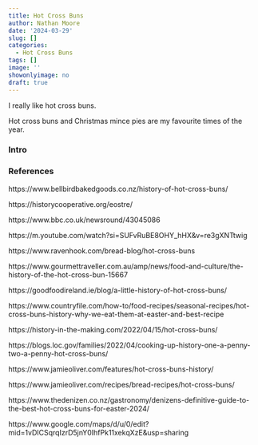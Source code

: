 ```yaml
---
title: Hot Cross Buns
author: Nathan Moore
date: '2024-03-29'
slug: []
categories:
  - Hot Cross Buns
tags: []
image: ''
showonlyimage: no
draft: true
---
```


I really like hot cross buns.

<!--more-->

Hot cross buns and Christmas mince pies are my favourite times of the year.

### Intro

### References

https://www.bellbirdbakedgoods.co.nz/history-of-hot-cross-buns/

https://historycooperative.org/eostre/

https://www.bbc.co.uk/newsround/43045086

https://m.youtube.com/watch?si=SUFvRuBE8OHY_hHX&v=re3gXNTtwig

https://www.ravenhook.com/bread-blog/hot-cross-buns

https://www.gourmettraveller.com.au/amp/news/food-and-culture/the-history-of-the-hot-cross-bun-15667

https://goodfoodireland.ie/blog/a-little-history-of-hot-cross-buns/

https://www.countryfile.com/how-to/food-recipes/seasonal-recipes/hot-cross-buns-history-why-we-eat-them-at-easter-and-best-recipe

https://history-in-the-making.com/2022/04/15/hot-cross-buns/

https://blogs.loc.gov/families/2022/04/cooking-up-history-one-a-penny-two-a-penny-hot-cross-buns/

https://www.jamieoliver.com/features/hot-cross-buns-history/

https://www.jamieoliver.com/recipes/bread-recipes/hot-cross-buns/

https://www.thedenizen.co.nz/gastronomy/denizens-definitive-guide-to-the-best-hot-cross-buns-for-easter-2024/

https://www.google.com/maps/d/u/0/edit?mid=1vDICSqrqIzrD5jnY0IhfPk11xekqXzE&usp=sharing





